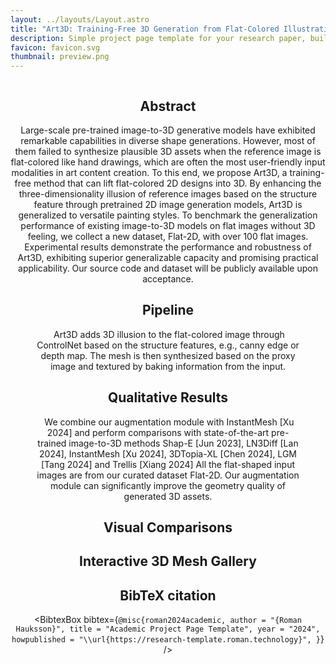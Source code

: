 ```yaml
---
layout: ../layouts/Layout.astro
title: "Art3D: Training-Free 3D Generation from Flat-Colored Illustration" 
description: Simple project page template for your research paper, built with Astro and Tailwind CSS
favicon: favicon.svg
thumbnail: preview.png
---
```











<Header
  title={frontmatter.title}
  authors={[
    {
      name: "Xiaoyan Cong",
      url: "https://oliver-cong02.github.io/",
      //institution: "Brown University",
      notes: ["*"],
    },
    {
      name: "Jiayi Shen",
      url:"https://www.linkedin.com/in/jiayi-shen-414ab11b7/",
      //institution: "Brown University",
      notes: ["*"],
    },
    {
      name: "Zekun Li",
      url: "https://kunkun0w0.github.io/",
      //institution: "Brown University",
    },
    {
      name: "Rao Fu",
      url: "https://freddierao.github.io/",
      //institution: "Brown University",
    },
    {
      name: "Tao Lu",
      url: "https://inspirelt.github.io/",
      //institution: "Brown University",
    },
    {
      name: "Srinath Sridhar",
      url: "https://cs.brown.edu/people/ssrinath/",
      //institution: "Brown University",
    },
  ]}
  course={{ name: "Course Project of CSCI 1430 Computer Vision", url: "https://browncsci1430.github.io/#home-content" }}
  school="Brown University"
  notes={[
    {
      symbol: "*",
      text: "Equal Contribution",
    },
    //{
    //  symbol: "†",
    //  text: "author note two",
    //},
  ]}
  links={[
    {
      name: "Paper",
      url: "",
      icon: "ri:file-pdf-2-fill",
    },
    {
      name: "Code (Coming Soon)",
      url: "",
      icon: "ri:github-fill",
    },
    {
      name: "arXiv",
      url: "",
      icon: "academicons:arxiv",
    },
    {
      name: "Dataset (Coming Soon)",
      url: "",
      icon: "ri:download-cloud-fill",
      //icon: "ri:folder-zip-fill",
    },
    {
      name: "Data Gallery",
      url: "/gallery",
      icon: "ri:gallery-line",
    },
  ]}
  />

<Figure>
  <Image
    slot="figure"
    source={teaser}
    altText="Diagram"
    class="max-w-full"
  />
  <span slot="caption"></span>
</Figure>

<HighlightedSection>

## Abstract

Large-scale pre-trained image-to-3D generative models have exhibited remarkable capabilities in diverse shape generations.
However, most of them failed to synthesize plausible 3D assets when the reference image is flat-colored like hand drawings, 
which are often the most user-friendly input modalities in art content creation. To this end, we propose Art3D, a training-free 
method that can lift flat-colored 2D designs into 3D. By enhancing the three-dimensionality illusion of reference images based on 
the structure feature through pretrained 2D image generation models, Art3D is generalized to versatile painting styles. 
To benchmark the generalization performance of existing image-to-3D models on flat images without 3D feeling, we collect a new dataset, 
Flat-2D, with over 100 flat images. Experimental results demonstrate the performance and robustness of Art3D, exhibiting superior 
generalizable capacity and promising practical applicability. Our source code and dataset will be publicly available upon acceptance.




## Pipeline
<Figure>
  <Image slot="figure" source={pipeline} altText="Diagram of the transformer deep learning architecture." />
  <span slot="caption">Art3D adds 3D illusion to the flat-colored image through ControlNet based on the structure features, e.g., canny
edge or depth map. The mesh is then synthesized based on the proxy image and textured by baking information from the input.</span>
</Figure>



## Qualitative Results
<Figure>
  <Image slot="figure" source={results} altText="..." />
  <span slot="caption">We combine our augmentation module with InstantMesh [Xu 2024] and perform comparisons with state-of-the-art pre-trained image-to-3D methods Shap-E [Jun 2023], LN3Diff [Lan 2024], InstantMesh [Xu 2024], 3DTopia-XL [Chen 2024], LGM [Tang 2024] and Trellis [Xiang 2024] All the flat-shaped input images are from our curated dataset Flat-2D. Our augmentation module can significantly improve the geometry quality of generated 3D assets.</span>
</Figure>


## Visual Comparisons

<div style={{ 
  display: 'grid', 
  gridTemplateColumns: 'repeat(3, 1fr)', 
  gap: '1.5rem', 
  placeItems: 'center'
}}>

  <Figure>
    <ImageComparison slot="figure" client:load imageUrlOne={p_trellis.src} imageUrlTwo={p_ours.src} altTextOne="Trellis [Xiang 2024]" altTextTwo="Ours" />
  </Figure>

  <Figure>
    <ImageComparison slot="figure" client:load imageUrlOne={dog_lgm.src} imageUrlTwo={dog_ours.src} altTextOne="LGM [Tang 2024]" altTextTwo="Ours" />
  </Figure>

  <Figure>
    <ImageComparison slot="figure" client:load imageUrlOne={fox_instantmesh.src} imageUrlTwo={fox_ours.src} altTextOne="InstantMesh [Xu 2024]" altTextTwo="Ours" />
  </Figure>

  <Figure>
    <ImageComparison slot="figure" client:load imageUrlOne={man_3dtopia.src} imageUrlTwo={man_ours.src} altTextOne="3DTopia-XL [Chen 2024]" altTextTwo="Ours" />
  </Figure>

  <Figure>
    <ImageComparison slot="figure" client:load imageUrlOne={boy_ln3diff.src} imageUrlTwo={boy_ours.src} altTextOne="LN3Diff [Lan 2024]" altTextTwo="Ours" />
  </Figure>

   <Figure>
    <ImageComparison slot="figure" client:load imageUrlOne={r_shape.src} imageUrlTwo={r_ours.src} altTextOne="Shap-E [Jun 2023]" altTextTwo="Ours" />
  </Figure>

</div>

## Interactive 3D Mesh Gallery


<section class="grid grid-cols-7 grid-rows-4 gap-16 py-6">
  <MeshViewer src="/mesh/bird.glb" />
  <MeshViewer src="/mesh/bird2.glb" />
  <MeshViewer src="/mesh/sheep.glb" />
  <MeshViewer src="/mesh/raccoon.glb" />
  <MeshViewer src="/mesh/fly.glb" />
  <MeshViewer src="/mesh/reddit.glb" />
  <MeshViewer src="/mesh/elephant.glb" />
  
  <MeshViewer src="/mesh/taco.glb" />
  <MeshViewer src="/mesh/mad.glb" />
  <MeshViewer src="/mesh/person2.glb" />
  <MeshViewer src="/mesh/fox.glb" />
  <MeshViewer src="/mesh/pig.glb" />
  <MeshViewer src="/mesh/taco2.glb" />
  <MeshViewer src="/mesh/person3.glb" />
  
  <MeshViewer src="/mesh/cat.glb" />
  <MeshViewer src="/mesh/pinkbear.glb" />
  <MeshViewer src="/mesh/boy2.glb" />
  <MeshViewer src="/mesh/person4.glb" />
  <MeshViewer src="/mesh/person7.glb" />
  <MeshViewer src="/mesh/person6.glb" />
  <MeshViewer src="/mesh/axolotl.glb" />

  <MeshViewer src="/mesh/man.glb" />
  <MeshViewer src="/mesh/person9.glb" />
  <MeshViewer src="/mesh/person8.glb" />
  <MeshViewer src="/mesh/boysunglass.glb" />
  <MeshViewer src="/mesh/boy.glb" />
  <MeshViewer src="/mesh/person.glb" />
  <MeshViewer src="/mesh/cone.glb" />
  
</section>






## BibTeX citation

  <BibtexBox bibtex={`@misc{roman2024academic,
    author = "{Roman Hauksson}",
    title = "Academic Project Page Template",
    year = "2024",
    howpublished = "\\url{https://research-template.roman.technology}",
  }`} />


</HighlightedSection>
